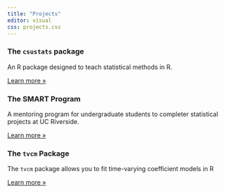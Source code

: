 ```yaml
---
title: "Projects"
editor: visual
css: projects.css
---
```


::: content-block
::: features
::: {.feature .box}
### The `csustats` package

An R package designed to teach statistical methods in R.

::: learn-more
[Learn more »](http://www.inqs.info/csustats/)
:::
:::

::: {.feature .box}
### The SMART Program

A mentoring program for undergraduate students to completer statistical projects at UC Riverside.

::: learn-more
[Learn more »](https://ucrgradstat.github.io/smart/)
:::
:::

::: {.feature .box}
### The `tvcm` Package

The `tvcm` package allows you to fit time-varying coefficient models in R

::: learn-more
[Learn more »](https://inqs909.github.io/tvcm/)
:::
:::
:::
:::
